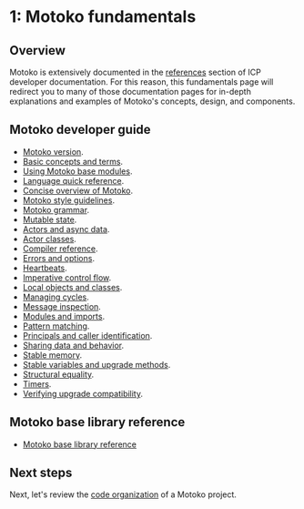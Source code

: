 # 1: Motoko fundamentals

## Overview

Motoko is extensively documented in the [references](../../../motoko/main/basic-concepts) section of ICP developer documentation. For this reason, this fundamentals page will redirect you to many of those documentation pages for in-depth explanations and examples of Motoko's concepts, design, and components. 

## Motoko developer guide
- [Motoko version](../../../motoko/version).
- [Basic concepts and terms](../../../motoko/main/basic-concepts).
- [Using Motoko base modules](../../../motoko/main/base-intro).
- [Language quick reference](../../../motoko/main/language-manual).
- [Concise overview of Motoko](../../../motoko/main/overview).
- [Motoko style guidelines](../../../motoko/main/style).
- [Motoko grammar](../../../motoko/main/motoko-grammar).
- [Mutable state](../../../motoko/main/mutable-state).
- [Actors and async data](../../../motoko/main/actors-async).
- [Actor classes](../../../motoko/main/actor-classes).
- [Compiler reference](../../../motoko/main/compiler-ref).
- [Errors and options](../../../motoko/main/errors).
- [Heartbeats](../../../motoko/main/heartbeats).
- [Imperative control flow](../../../motoko/main/control-flow).
- [Local objects and classes](../../../motoko/main/local-objects-classes).
- [Managing cycles](../../../motoko/main/cycles).
- [Message inspection](../../../motoko/main/message-inspection).
- [Modules and imports](../../../motoko/main/modules-and-imports).
- [Pattern matching](../../../motoko/main/pattern-matching).
- [Principals and caller identification](../../../motoko/main/caller-id).
- [Sharing data and behavior](../../../motoko/main/sharing).
- [Stable memory](../../../motoko/main/stablememory).
- [Stable variables and upgrade methods](../../../motoko/main/upgrades).
- [Structural equality](../../../motoko/main/structural-equality).
- [Timers](../../../motoko/main/timers).
- [Verifying upgrade compatibility](../../../motoko/main/compatibility).


## Motoko base library reference
- [Motoko base library reference](../../../motoko/main/base/)

## Next steps

Next, let's review the [code organization](./explore-templates.mdx) of a Motoko project. 

